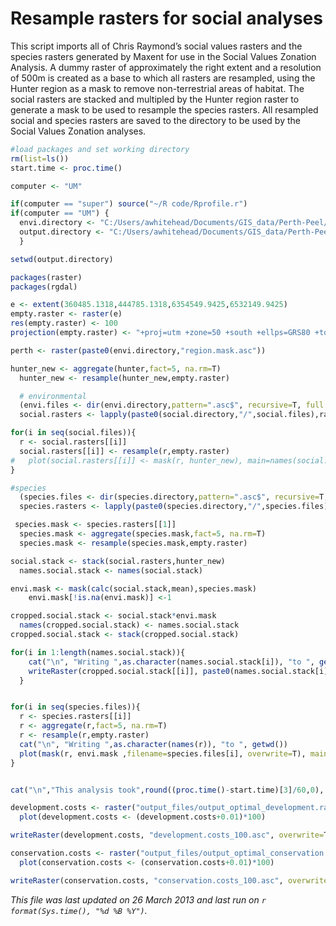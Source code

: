 Resample rasters for social analyses
========================================================

This script imports all of Chris Raymond's social values rasters and the species rasters generated by Maxent for use in the Social Values Zonation Analysis.  A dummy raster of approximately the right extent and a resolution of 500m is created as a base to which all rasters are resampled, using the Hunter region as a mask to remove non-terrestrial areas of habitat.  The social rasters are stacked and multipled by the Hunter region raster to generate a mask to be used to resample the species rasters. All resampled social and species rasters are saved to the directory to be used by the Social Values Zonation analyses.


```r
#load packages and set working directory
rm(list=ls())
start.time <- proc.time()

computer <- "UM"

if(computer == "super") source("~/R code/Rprofile.r")
if(computer == "UM") {
  envi.directory <- "C:/Users/awhitehead/Documents/GIS_data/Perth-Peel/environmental data/"
  output.directory <- "C:/Users/awhitehead/Documents/GIS_data/Perth-Peel"
  }

setwd(output.directory)

packages(raster)
packages(rgdal)

```


```r

e <- extent(360485.1318,444785.1318,6354549.9425,6532149.9425)
empty.raster <- raster(e)
res(empty.raster) <- 100
projection(empty.raster) <- "+proj=utm +zone=50 +south +ellps=GRS80 +towgs84=0,0,0,0,0,0,0 +units=m +no_defs"

perth <- raster(paste0(envi.directory,"region.mask.asc"))

hunter_new <- aggregate(hunter,fact=5, na.rm=T)
  hunter_new <- resample(hunter_new,empty.raster)

  # environmental
  (envi.files <- dir(envi.directory,pattern=".asc$", recursive=T, full.names=F)) 
  social.rasters <- lapply(paste0(social.directory,"/",social.files),raster)

for(i in seq(social.files)){
  r <- social.rasters[[i]]
  social.rasters[[i]] <- resample(r,empty.raster)
#   plot(social.rasters[[i]] <- mask(r, hunter_new), main=names(social.rasters[[i]]))
}

#species
  (species.files <- dir(species.directory,pattern=".asc$", recursive=T, full.names=F)) 
  species.rasters <- lapply(paste0(species.directory,"/",species.files),raster)

 species.mask <- species.rasters[[1]]
  species.mask <- aggregate(species.mask,fact=5, na.rm=T)
  species.mask <- resample(species.mask,empty.raster)

social.stack <- stack(social.rasters,hunter_new)
  names.social.stack <- names(social.stack)

envi.mask <- mask(calc(social.stack,mean),species.mask)
    envi.mask[!is.na(envi.mask)] <-1

cropped.social.stack <- social.stack*envi.mask
  names(cropped.social.stack) <- names.social.stack
cropped.social.stack <- stack(cropped.social.stack)

for(i in 1:length(names.social.stack)){
    cat("\n", "Writing ",as.character(names.social.stack[i]), "to ", getwd())
    writeRaster(cropped.social.stack[[i]], paste0(names.social.stack[i],".asc"), overwrite=T)
  }


for(i in seq(species.files)){
  r <- species.rasters[[i]]
  r <- aggregate(r,fact=5, na.rm=T)
  r <- resample(r,empty.raster)
  cat("\n", "Writing ",as.character(names(r)), "to ", getwd())
  plot(mask(r, envi.mask ,filename=species.files[i], overwrite=T), main=names(r))
}


cat("\n","This analysis took",round((proc.time()-start.time)[3]/60,0), "minutes to run with",length(social.files)+length(species.files), "rasters.")
```

```r

development.costs <- raster("output_files/output_optimal_development.rank.asc")
  plot(development.costs <- (development.costs+0.01)*100)

writeRaster(development.costs, "development.costs_100.asc", overwrite=T)

conservation.costs <- raster("output_files/output_optimal_conservation.rank.asc")
  plot(conservation.costs <- (conservation.costs+0.01)*100)

writeRaster(conservation.costs, "conservation.costs_100.asc", overwrite=T)

```

*This file was last updated on 26 March 2013 and last run on `r format(Sys.time(), "%d %B %Y")`.*